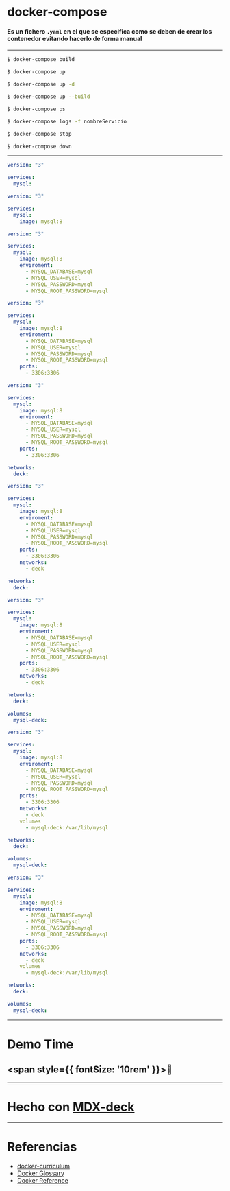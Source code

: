 
# docker-compose

#### Es un fichero `.yaml` en el que se especifica como se deben de crear los contenedor evitando hacerlo de forma manual

---

<CodeSurferLayout>

```bash title="docker-composer: Comandos" subtitle="Contruye las imagenes definidas en el fichero"
$ docker-compose build
```

```bash title="docker-composer: Comandos" subtitle="Crea los contenedores"
$ docker-compose up
```

```bash 1[21:23] title="docker-composer: Comandos" subtitle="Crea los contenedores en segunda plano"
$ docker-compose up -d
```

```bash 1[21:28] title="docker-composer: Comandos" subtitle="Crea los contenedores forzando la creación de las imagenes"
$ docker-compose up --build
```

```bash title="docker-composer: Comandos" subtitle="Lista los contenedores en ejecución"
$ docker-compose ps
```

```bash  title="docker-composer: Comandos" subtitle="Muestra los logs del servicio indicado"
$ docker-compose logs -f nombreServicio
```

```bash title="docker-composer: Comandos" subtitle="Para los contenedores en ejecución"
$ docker-compose stop
```

```bash title="docker-composer: Comandos" subtitle="Elimina los contenedores"
$ docker-compose down
```

</CodeSurferLayout>

---

<CodeSurferLayout>

```yml title="docker-compose.yml" subtitle="Definimos nuetro servicio"
version: "3"

services:
  mysql:
```

```yml title="docker-compose.yml" subtitle="Indicamos la imagen que se quiere utilizar"
version: "3"

services:
  mysql:
    image: mysql:8
```

```yml title="docker-compose.yml" subtitle="Definimos las variables de entorno para el contenedor"
version: "3"

services:
  mysql:
    image: mysql:8
    enviroment:
      - MYSQL_DATABASE=mysql
      - MYSQL_USER=mysql
      - MYSQL_PASSWORD=mysql
      - MYSQL_ROOT_PASSWORD=mysql
```

```yml title="docker-compose.yml" subtitle="Exponemos puerto. xxxx:yyyy donde x es el puerto local e y el puerto de contenedor"
version: "3"

services:
  mysql:
    image: mysql:8
    enviroment:
      - MYSQL_DATABASE=mysql
      - MYSQL_USER=mysql
      - MYSQL_PASSWORD=mysql
      - MYSQL_ROOT_PASSWORD=mysql
    ports:
      - 3306:3306
```


```yml title="docker-compose.yml" subtitle="Creamos una red"
version: "3"

services:
  mysql:
    image: mysql:8
    enviroment:
      - MYSQL_DATABASE=mysql
      - MYSQL_USER=mysql
      - MYSQL_PASSWORD=mysql
      - MYSQL_ROOT_PASSWORD=mysql
    ports:
      - 3306:3306

networks:
  deck:
```

```yml title="docker-compose.yml" subtitle="Añadimos el contenedor a la red"
version: "3"

services:
  mysql:
    image: mysql:8
    enviroment:
      - MYSQL_DATABASE=mysql
      - MYSQL_USER=mysql
      - MYSQL_PASSWORD=mysql
      - MYSQL_ROOT_PASSWORD=mysql
    ports:
      - 3306:3306
    networks:
      - deck

networks:
  deck:
```

```yml title="docker-compose.yml" subtitle="Definimos un volumen"
version: "3"

services:
  mysql:
    image: mysql:8
    enviroment:
      - MYSQL_DATABASE=mysql
      - MYSQL_USER=mysql
      - MYSQL_PASSWORD=mysql
      - MYSQL_ROOT_PASSWORD=mysql
    ports:
      - 3306:3306
    networks:
      - deck

networks:
  deck:

volumes:
  mysql-deck:
```

```yml title="docker-compose.yml" subtitle="Montamos el volumen en el contenedor"
version: "3"

services:
  mysql:
    image: mysql:8
    enviroment:
      - MYSQL_DATABASE=mysql
      - MYSQL_USER=mysql
      - MYSQL_PASSWORD=mysql
      - MYSQL_ROOT_PASSWORD=mysql
    ports:
      - 3306:3306
    networks:
      - deck
    volumes
      - mysql-deck:/var/lib/mysql

networks:
  deck:

volumes:
  mysql-deck:
```

```yml 1:22 title="docker-compose.yml"
version: "3"

services:
  mysql:
    image: mysql:8
    enviroment:
      - MYSQL_DATABASE=mysql
      - MYSQL_USER=mysql
      - MYSQL_PASSWORD=mysql
      - MYSQL_ROOT_PASSWORD=mysql
    ports:
      - 3306:3306
    networks:
      - deck
    volumes
      - mysql-deck:/var/lib/mysql

networks:
  deck:

volumes:
  mysql-deck:
```

</CodeSurferLayout>

---

# Demo Time
## <span style={{ fontSize: '10rem' }}>🙏</span>

---

# Hecho con [MDX-deck](https://github.com/jxnblk/mdx-deck)

---

# Referencias

- [docker-curriculum](https://docker-curriculum.com/)
- [Docker Glossary](https://docs.docker.com/glossary/)
- [Docker Reference](https://docs.docker.com/reference/)
